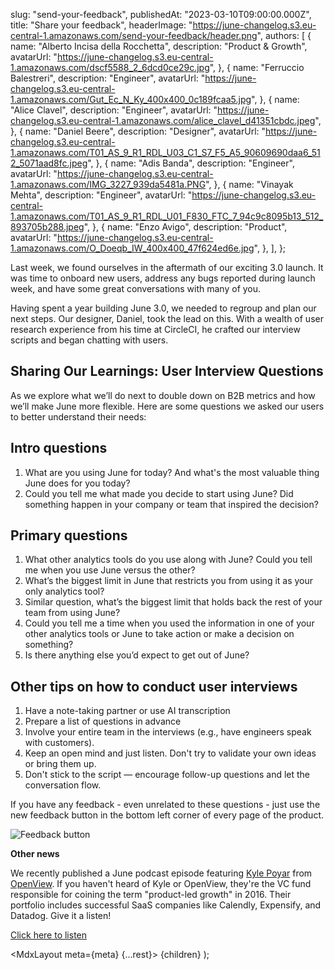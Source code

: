 
  slug: "send-your-feedback",
  publishedAt: "2023-03-10T09:00:00.000Z",
  title: "Share your feedback",
  headerImage: "https://june-changelog.s3.eu-central-1.amazonaws.com/send-your-feedback/header.png",
  authors: [
    {
      name: "Alberto Incisa della Rocchetta",
      description: "Product & Growth",
      avatarUrl: "https://june-changelog.s3.eu-central-1.amazonaws.com/dscf5588_2_6dcd0ce29c.jpg",
    },
    {
      name: "Ferruccio Balestreri",
      description: "Engineer",
      avatarUrl:
        "https://june-changelog.s3.eu-central-1.amazonaws.com/Gut_Ec_N_Ky_400x400_0c189fcaa5.jpg",
    },
    {
      name: "Alice Clavel",
      description: "Engineer",
      avatarUrl:
        "https://june-changelog.s3.eu-central-1.amazonaws.com/alice_clavel_d41351cbdc.jpeg",
    },
    {
      name: "Daniel Beere",
      description: "Designer",
      avatarUrl:
        "https://june-changelog.s3.eu-central-1.amazonaws.com/T01_AS_9_R1_RDL_U03_C1_S7_F5_A5_90609690daa6_512_5071aad8fc.jpeg",
    },
    {
      name: "Adis Banda",
      description: "Engineer",
      avatarUrl: "https://june-changelog.s3.eu-central-1.amazonaws.com/IMG_3227_939da5481a.PNG",
    },
    {
      name: "Vinayak Mehta",
      description: "Engineer",
      avatarUrl:
        "https://june-changelog.s3.eu-central-1.amazonaws.com/T01_AS_9_R1_RDL_U01_F830_FTC_7_94c9c8095b13_512_893705b288.jpeg",
    },
    {
      name: "Enzo Avigo",
      description: "Product",
      avatarUrl:
        "https://june-changelog.s3.eu-central-1.amazonaws.com/O_Doeqb_IW_400x400_47f624ed6e.jpg",
    },
  ],
};

Last week, we found ourselves in the aftermath of our exciting 3.0 launch. It was time to onboard new users, address any bugs reported during launch week, and have some great conversations with many of you.

Having spent a year building June 3.0, we needed to regroup and plan our next steps. Our designer, Daniel, took the lead on this. With a wealth of user research experience from his time at CircleCI, he crafted our interview scripts and began chatting with users.

## Sharing Our Learnings: User Interview Questions

As we explore what we’ll do next to double down on B2B metrics and how we’ll make June more flexible. Here are some questions we asked our users to better understand their needs:

## Intro questions

1. What are you using June for today? And what's the most valuable thing June does for you today?
2. Could you tell me what made you decide to start using June? Did something happen in your company or team that inspired the decision?

## Primary questions

1. What other analytics tools do you use along with June? Could you tell me when you use June versus the other?
2. What’s the biggest limit in June that restricts you from using it as your only analytics tool?
3. Similar question, what’s the biggest limit that holds back the rest of your team from using June?
4. Could you tell me a time when you used the information in one of your other analytics tools or June to take action or make a decision on something?
5. Is there anything else you’d expect to get out of June?

## Other tips on how to conduct user interviews

1. Have a note-taking partner or use AI transcription
2. Prepare a list of questions in advance
3. Involve your entire team in the interviews (e.g., have engineers speak with customers).
4. Keep an open mind and just listen. Don't try to validate your own ideas or bring them up.
5. Don't stick to the script — encourage follow-up questions and let the conversation flow.

If you have any feedback - even unrelated to these questions - just use the new feedback button in the bottom left corner of every page of the product.

![Feedback button](https://june-changelog.s3.eu-central-1.amazonaws.com/send-your-feedback/feedback-button.png)

**Other news**

We recently published a June podcast episode featuring [Kyle Poyar](https://www.linkedin.com/in/kyle-poyar/) from [OpenView](https://openviewpartners.com/). If you haven't heard of Kyle or OpenView, they're the VC fund responsible for coining the term "product-led growth" in 2016. Their portfolio includes successful SaaS companies like Calendly, Expensify, and Datadog. Give it a listen!

[Click here to listen](https://spotify.link/Sw6xgDQzbyb)

  <MdxLayout meta={meta} {...rest}>
    {children}
  </MdxLayout>
);
